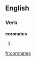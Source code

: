 
==English==

===Verb===
'''coronates'''

# {{third-person singular of|[[coronate]]}}

[[fr:coronates]]